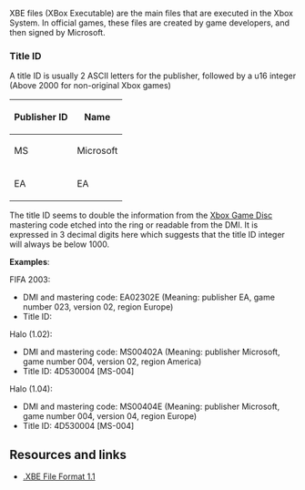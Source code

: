 {{DISPLAYTITLE:XBE}}
XBE files (XBox Executable) are the main files that are executed in the Xbox System. In official games, these files are created by game developers, and then signed by Microsoft.

=== Title ID ===

A title ID is usually 2 ASCII letters for the publisher, followed by a u16 integer (Above 2000 for non-original Xbox games)

{| class=wikitable
! Publisher ID !! Name
|-
| MS || Microsoft
|-
| EA || EA
|}

The title ID seems to double the information from the [[Xbox Game Disc]] mastering code etched into the ring or readable from the DMI.
It is expressed in 3 decimal digits here which suggests that the title ID integer will always be below 1000.

'''Examples''':

FIFA 2003:
* DMI and mastering code: EA02302E (Meaning: publisher EA, game number 023, version 02, region Europe)
* Title ID: 

Halo (1.02):
* DMI and mastering code: MS00402A (Meaning: publisher Microsoft, game number 004, version 02, region America)
* Title ID: 4D530004 [MS-004]

Halo (1.04):
* DMI and mastering code: MS00404E (Meaning: publisher Microsoft, game number 004, version 04, region Europe)
* Title ID: 4D530004 [MS-004]

== Resources and links ==
* [http://www.caustik.com/cxbx/download/xbe.htm .XBE File Format 1.1]